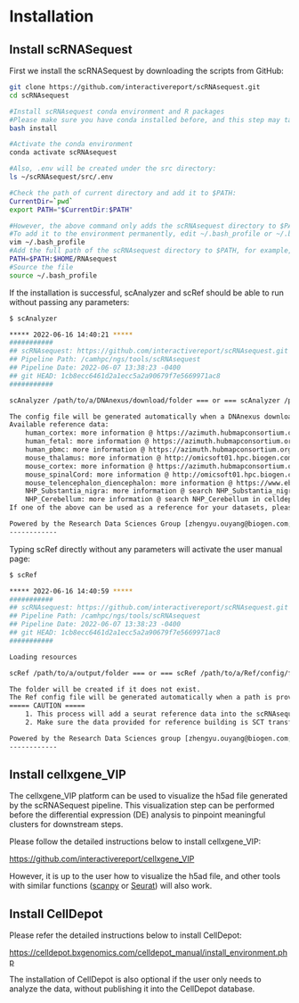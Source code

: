 # Installation

## Install scRNASequest

First we install the scRNASequest by downloading the scripts from GitHub:

```bash
git clone https://github.com/interactivereport/scRNAsequest.git
cd scRNAsequest

#Install scRNAsequest conda environment and R packages
#Please make sure you have conda installed before, and this step may take a while (30min ~1 hour)
bash install

#Activate the conda environment
conda activate scRNAsequest

#Also, .env will be created under the src directory:
ls ~/scRNAsequest/src/.env

#Check the path of current directory and add it to $PATH:
CurrentDir=`pwd`
export PATH="$CurrentDir:$PATH"

#However, the above command only adds the scRNAsequest directory to $PATH temporarily
#To add it to the environment permanently, edit ~/.bash_profile or ~/.bashrc:
vim ~/.bash_profile
#Add the full path of the scRNAsequest directory to $PATH, for example, $HOME/scRNAsequest
PATH=$PATH:$HOME/RNAsequest
#Source the file
source ~/.bash_profile
```

If the installation is successful, scAnalyzer and scRef should be able to run without passing any parameters:

```bash
$ scAnalyzer

***** 2022-06-16 14:40:21 *****
###########
## scRNAsequest: https://github.com/interactivereport/scRNAsequest.git
## Pipeline Path: /camhpc/ngs/tools/scRNAsequest
## Pipeline Date: 2022-06-07 13:38:23 -0400
## git HEAD: 1cb8ecc6461d2a1ecc5a2a90679f7e5669971ac8
###########

scAnalyzer /path/to/a/DNAnexus/download/folder === or === scAnalyzer /path/to/a/config/file

The config file will be generated automatically when a DNAnexus download folder is provided
Available reference data:
	human_cortex: more information @ https://azimuth.hubmapconsortium.org/references/
	human_fetal: more information @ https://azimuth.hubmapconsortium.org/references/
	human_pbmc: more information @ https://azimuth.hubmapconsortium.org/references/
	mouse_thalamus: more information @ http://omicsoft01.hpc.biogen.com/celldepot/app/core/app_project_review.php?ID=301
	mouse_cortex: more information @ https://azimuth.hubmapconsortium.org/references/
	mouse_spinalCord: more information @ http://omicsoft01.hpc.biogen.com/celldepot/app/core/app_project_review.php?ID=285
	mouse_telencephalon_diencephalon: more information @ https://www.ebi.ac.uk/arrayexpress/experiments/E-MTAB-11115/
	NHP_Substantia_nigra: more information @ search NHP_Substantia_nigra in celldepot @ http://omicsoft01.hpc.biogen.com/celldepot
	NHP_Cerebellum: more information @ search NHP_Cerebellum in celldepot @ http://omicsoft01.hpc.biogen.com/celldepot
If one of the above can be used as a reference for your datasets, please update the config file with the name in 'ref_name'.

Powered by the Research Data Sciences Group [zhengyu.ouyang@biogen.com;kejie.li@biogen.com]
------------
```

Typing scRef directly without any parameters will activate the user manual page:

```bash
$ scRef

***** 2022-06-16 14:40:59 *****
###########
## scRNAsequest: https://github.com/interactivereport/scRNAsequest.git
## Pipeline Path: /camhpc/ngs/tools/scRNAsequest
## Pipeline Date: 2022-06-07 13:38:23 -0400
## git HEAD: 1cb8ecc6461d2a1ecc5a2a90679f7e5669971ac8
###########

Loading resources

scRef /path/to/a/output/folder === or === scRef /path/to/a/Ref/config/file

The folder will be created if it does not exist.
The Ref config file will be generated automatically when a path is provided
===== CAUTION =====
	1. This process will add a seurat reference data into the scRNAsequest pipeline PERMANENTLY!
	2. Make sure the data provided for reference building is SCT transformed!

Powered by the Research Data Sciences group [zhengyu.ouyang@biogen.com;kejie.li@biogen.com]
------------
```

## Install cellxgene_VIP

The cellxgene_VIP platform can be used to visualize the h5ad file generated by the scRNASequest pipeline. This visualization step can be performed before the differential expression (DE) analysis to pinpoint meaningful clusters for downstream steps.

Please follow the detailed instructions below to install cellxgene_VIP:

[https://github.com/interactivereport/cellxgene_VIP](https://github.com/interactivereport/cellxgene_VIP){target="_blank"}

However, it is up to the user how to visualize the h5ad file, and other tools with similar functions ([scanpy](https://scanpy.readthedocs.io/en/stable/){target="_blank"} or [Seurat](https://satijalab.org/seurat/){target="_blank"}) will also work.

## Install CellDepot

Please refer the detailed instructions below to install CellDepot:

[https://celldepot.bxgenomics.com/celldepot_manual/install_environment.php](https://celldepot.bxgenomics.com/celldepot_manual/install_environment.php){target="_blank"}

The installation of CellDepot is also optional if the user only needs to analyze the data, without publishing it into the CellDepot database.